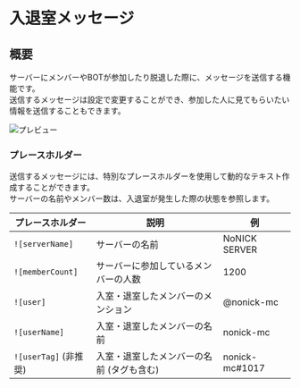 ﻿# 入退室メッセージ

## 概要
サーバーにメンバーやBOTが参加したり脱退した際に、メッセージを送信する機能です。  
送信するメッセージは設定で変更することができ、参加した人に見てもらいたい情報を送信することもできます。

![プレビュー](/docs/features/welcome-message/preview.png)

### プレースホルダー
送信するメッセージには、特別なプレースホルダーを使用して動的なテキスト作成することができます。  
サーバーの名前やメンバー数は、入退室が発生した際の状態を参照します。

プレースホルダー | 説明 | 例
--- | --- | ---
`![serverName]` | サーバーの名前 | NoNICK SERVER
`![memberCount]` | サーバーに参加しているメンバーの人数  | 1200
`![user]` | 入室・退室したメンバーのメンション | @nonick-mc
`![userName]` | 入室・退室したメンバーの名前 | nonick-mc
`![userTag]` (非推奨) | 入室・退室したメンバーの名前 (タグも含む) | nonick-mc#1017
